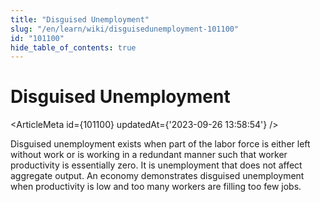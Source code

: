 ```yaml
---
title: "Disguised Unemployment"
slug: "/en/learn/wiki/disguisedunemployment-101100"
id: "101100"
hide_table_of_contents: true
---
```



# Disguised Unemployment

<ArticleMeta id={101100} updatedAt={'2023-09-26 13:58:54'} />
<div className='border-solid border-b border-t-0 my-4 border-[var(--ifm-color-gray-300)]' />

Disguised unemployment exists when part of the labor force is either left without work or is working in a redundant manner such that worker productivity is essentially zero. It is unemployment that does not affect aggregate output. An economy demonstrates disguised unemployment when productivity is low and too many workers are filling too few jobs.

